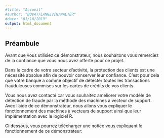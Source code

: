 ```yaml
---
#title: "Accueil"
#author: "BUVAT/LANGEVIN/WALTER"
#date: "01/10/2019"
output: html_document
---
```




## Préambule

Avant que vous utilisiez ce démonstrateur, nous souhaitons vous remerciez de la confiance que vous nous avez offerte pour ce projet.  

Dans le cadre de votre secteur d'activité, la protection des clients est une nécessité absolue afin de pouvoir conserver leur confiance. C'est pour cela que votre banque a comme objectif de détecter toutes les transactions frauduleuses commises sur les cartes de crédits de vos clients.  

Vous nous avez contacté car vous souhaitez améliorer votre modèle de détection de fraude par la méthode des machines à vecteur de support. Avec l'aide de ce démonstrateur, nous allons vous expliquer le fonctionnement des machines à vecteurs de support ainsi que leur implémentation avec le logiciel R. 

Ci dessous, vous pourrez télécharger une notice vous expliquant le fonctionnement de ce démonstrateur:

